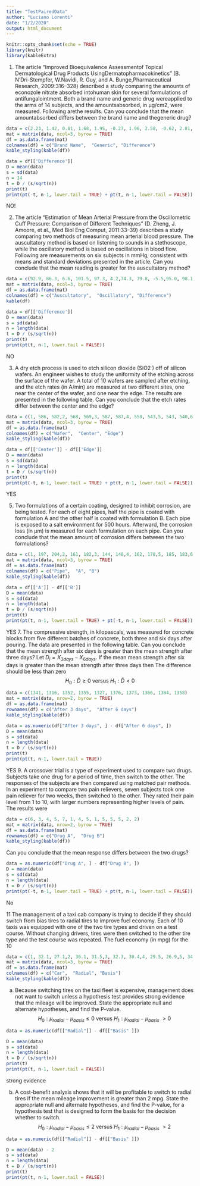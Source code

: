 ```yaml
---
title: "TestPairedData"
author: "Luciano Lorenti"
date: "1/2/2020"
output: html_document
---
```


```r
knitr::opts_chunk$set(echo = TRUE)
library(knitr)
library(kableExtra)
```
1. The article “Improved Bioequivalence Assessmentof Topical Dermatological Drug Products UsingDermatopharmacokinetics” (B. N’Dri-Stempfer, W.Navidi, R. Guy, and A. Bunge,Pharmaceutical Research, 2009:316–328) described a study comparing the amounts of econozole nitrate absorbed intohuman skin for several formulations of antifungalointment. Both a brand name and generic drug wereapplied to the arms of 14 subjects, and the amountsabsorbed, in μg/cm2, were measured. Following arethe results. Can you conclude that the mean amountabsorbed differs between the brand name and thegeneric drug?

```r
data = c(2.23, 1.42, 0.81, 1.68, 1.95, -0.27, 1.96, 2.58, -0.62, 2.81, 2.25, 0.56, 1.14, 1.21, -0.07, 3.20, 3.01, 0.19, 2.33, 2.76, -0.43, 4.06, 3.65, 0.41, 2.92, 2.89, 0.03, 2.92, 2.85, 0.07, 2.83, 2.44, 0.39, 3.45, 3.11, 0.34, 2.72, 2.64, 0.08, 3.74, 2.82, 0.92)
mat = matrix(data, ncol=3, byrow = TRUE)
df = as.data.frame(mat)
colnames(df) = c("Brand Name",  "Generic", "Difference")
kable_styling(kable(df))
```

```r
data = df[['Difference']]
D = mean(data)
s = sd(data)
n = 14
t = D / (s/sqrt(n))
print(t)
print(pt(-t, n-1, lower.tail = TRUE) + pt(t, n-1, lower.tail = FALSE))
```
NO!

2.  The article “Estimation of Mean Arterial Pressure from the Oscillometric Cuff Pressure: Comparison of
Different Techniques” (D. Zheng, J. Amoore, et al., Med Biol Eng Comput, 2011:33–39) describes a
study comparing two methods of measuring mean arterial blood pressure. The auscultatory method is based on listening to sounds in a stethoscope, while the oscillatory method is based on oscillations in blood flow. Following are measurements on six subjects in mmHg, consistent with means and standard deviations presented in the article.
Can you conclude that the mean reading is greater for the auscultatory method?

```r
data = c(92.9, 86.3, 6.6, 101.5, 97.3, 4.2,74.3, 79.8, -5.5,95.0, 98.1, -3.1,91.4, 82.1, 9.3,80.6, 84.5,-3.9)
mat = matrix(data, ncol=3, byrow = TRUE)
df = as.data.frame(mat)
colnames(df) = c("Auscultatory",  "Oscillatory", "Difference")
kable(df)
```
```r
data = df[['Difference']]
D = mean(data)
s = sd(data)
n = length(data)
t = D / (s/sqrt(n))
print(t)
print(pt(t, n-1, lower.tail = FALSE))
```
NO

3.  A dry etch process is used to etch silicon dioxide (SiO2 ) off of silicon wafers. An engineer wishes to study the uniformity of the etching across the surface of the wafer. A total of 10 wafers  are sampled after etching, and the etch rates (in A/min) are measured at two different sites, one near the center of the wafer, and one near the edge. The results are presented in the following table.
Can you conclude that the etch rates differ between the center and the edge?

```r
data = c(1, 586, 582,2, 568, 569,3, 587, 587,4, 550, 543,5, 543, 540,6, 552, 548,7, 562, 563,8, 577, 572,9,558, 559,10, 571, 566)
mat = matrix(data, ncol=3, byrow = TRUE)
df = as.data.frame(mat)
colnames(df) = c("Wafer",  "Center", "Edge")
kable_styling(kable(df))
```

```r
data = df[['Center']] - df[['Edge']]
D = mean(data)
s = sd(data)
n = length(data)
t = D / (s/sqrt(n))
print(t)
print(pt(-t, n-1, lower.tail = TRUE) + pt(t, n-1, lower.tail = FALSE))
```
YES

5. Two formulations of a certain coating, designed to inhibit corrosion, are being tested. For each of eight pipes, half the pipe is coated with formulation A and the other half is coated with formulation B. Each pipe is exposed to a salt environment for 500 hours. Afterward, the corrosion loss (in μm) is measured
for each formulation on each pipe.
Can you conclude that the mean amount of corrosion differs between the two formulations?


```r
data = c(1, 197, 204,2, 161, 182,3, 144, 140,4, 162, 178,5, 185, 183,6, 154, 163,7, 136, 156,8, 130, 143)
mat = matrix(data, ncol=3, byrow = TRUE)
df = as.data.frame(mat)
colnames(df) = c("Pipe",  "A", "B")
kable_styling(kable(df))
```
```r
data = df[['A']] - df[['B']]
D = mean(data)
s = sd(data)
n = length(data)
t = D / (s/sqrt(n))
print(t)
print(pt(t, n-1, lower.tail = TRUE) + pt(-t, n-1, lower.tail = FALSE))
```
YES
7. The compressive strength, in kilopascals, was measured for concrete blocks from five different batches
of concrete, both three and six days after pouring. The data are presented in the following table.
Can you conclude that the mean strength after six days is greater than the mean strength after three
days?
Let $D_i = X_{3 days} - X_{6 days}$.
If the mean mean strength after six days is greater than the mean strength after three
days then The difference should be less than zero
$$
H_0: \hat{D} \geq 0 \text { versus } H_1: \hat{D}  < 0
$$

```r
data = c(1341, 1316, 1352, 1355, 1327, 1376, 1373, 1366, 1384, 1358)
mat = matrix(data, nrow=2, byrow = TRUE)
df = as.data.frame(mat)
rownames(df) = c("After 3 days",  "After 6 days")
kable_styling(kable(df))
```

```r
data = as.numeric(df["After 3 days", ] - df["After 6 days", ])
D = mean(data)
s = sd(data)
n = length(data)
t = D / (s/sqrt(n))
print(t)
print(pt(t, n-1, lower.tail = TRUE))
```
YES
9. A crossover trial is a type of experiment used to compare two drugs. Subjects take one drug for a period of time, then switch to the other. The responses of the subjects are then compared using matched
pair methods. In an experiment to compare two pain relievers, seven subjects took one pain reliever
for two weeks, then switched to the other. They rated their pain level from 1 to 10, with larger numbers representing higher levels of pain. The results were 
```r
data = c(6, 3, 4, 5, 7, 1, 4, 5, 1, 5, 5, 5, 2, 2)
mat = matrix(data, nrow=2, byrow = TRUE)
df = as.data.frame(mat)
rownames(df) = c("Drug A",  "Drug B")
kable_styling(kable(df))
```
Can you conclude that the mean response differs between the two drugs?


```r
data = as.numeric(df["Drug A", ] - df["Drug B", ])
D = mean(data)
s = sd(data)
n = length(data)
t = D / (s/sqrt(n))
print(pt(-t, n-1, lower.tail = TRUE) + pt(t, n-1, lower.tail = FALSE))
```
No

11 The management of a taxi cab company is trying to decide if they should switch from bias tires to radial tires to improve fuel economy. Each of 10 taxis was equipped with one of the two tire types and driven on a test course. Without changing drivers, tires were then switched to the other tire type and the test course was repeated. The fuel economy (in mpg) for the 10

```r
data = c(1, 32.1, 27.1,2, 36.1, 31.5,3, 32.3, 30.4,4, 29.5, 26.9,5, 34.3, 29.9,6, 31.9, 28.7,7, 33.4,30.2,8, 34.6, 31.8,9, 35.2, 33.6,10, 32.7, 29.9)
mat = matrix(data, ncol=3, byrow = TRUE)
df = as.data.frame(mat)
colnames(df) = c("Car",  "Radial", "Basis")
kable_styling(kable(df))
```

a. Because switching tires on the taxi fleet is expensive, management does not want to switch unless a hypothesis test provides strong evidence that the mileage will be improved. State the appropriate null and alternate hypotheses, and find the P-value.
$$H_0: \mu_{radial} - \mu_{basis} \leq 0 \text{ versus } H_1:\mu_{radial} - \mu_{basis} \ > 0$$ 


```r
data = as.numeric(df[["Radial"]] - df[["Basis" ]])

D = mean(data)
s = sd(data)
n = length(data)
t = D / (s/sqrt(n))
print(t)
print(pt(t, n-1, lower.tail = FALSE))
```
strong evidence

b. A cost-benefit analysis shows that it will be profitable to switch to radial tires if the mean mileage
improvement is greater than 2 mpg. State the appropriate null and alternate hypotheses, and
find the P-value, for a hypothesis test that is designed to form the basis for the decision whether
to switch.
$$H_0: \mu_{radial} - \mu_{basis} \leq 2 \text{ versus } H_1:\mu_{radial} - \mu_{basis} \ > 2$$ 
```r
data = as.numeric(df[["Radial"]] - df[["Basis" ]])

D = mean(data) - 2
s = sd(data)
n = length(data)
t = D / (s/sqrt(n))
print(t)
print(pt(t, n-1, lower.tail = FALSE))
```
